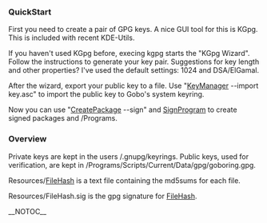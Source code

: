 ===  QuickStart ===

First you need to create a pair of GPG keys.  A nice GUI tool for this is KGpg.  This is included with recent KDE-Utils.

If you haven't used KGpg before, execing kgpg starts the "KGpg Wizard".  Follow the instructions to generate your key pair.  Suggestions for key length and other properties? I've used the default settings: 1024 and DSA/ElGamal.

After the wizard, export your public key to a file. Use "[[KeyManager]] --import key.asc" to import the public key to Gobo's system keyring.

Now you can use "[[CreatePackage]] --sign" and [[SignProgram]] to create signed packages and /Programs.

===  Overview ===

Private keys are kept in the users /.gnupg/keyrings.  Public keys, used for verification, are kept in /Programs/Scripts/Current/Data/gpg/goboring.gpg.

Resources/[[FileHash]] is a text file containing the md5sums for each file.

Resources/FileHash.sig is the gpg signature for [[FileHash]].

<!--/-->

__NOTOC__

